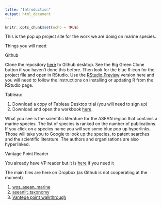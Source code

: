 ```yaml
---
title: "Introduction"
output: html_document
---
```


```r
knitr::opts_chunk$set(echo = TRUE)
```

This is the pop up project site for the work we are doing on marine species. 

Things you will need:

Github

Clone the repository [here](https://github.com/poldham/asean_marine) to Github desktop. See the Big Green Clone button if you haven't done this before. Then look for the blue R icon for the project file and open in RStudio. Use the [RStudio Preview](https://www.rstudio.com/products/rstudio/download/preview/) version here and you will need to follow the instructions on installing or updating R from the RStudio page. 

Tableau:

1. Download a copy of Tableau Desktop trial (you will need to sign up)
2. Download and open the workbook [here](https://github.com/poldham/asean_marine/raw/master/asean_literature.twbx). 

What you see is the scientific literature for the ASEAN region that contains a marine species. The list of species is ranked on the number of publications. If you click on a species name you will see some blue pop up hyperlinks. Those will take you to Google to look up the species, to patent searches and the scientific literature. The authors and organisations are also hyperlinked. 

Vantage Point Reader

You already have VP reader but it is [here](https://www.dropbox.com/s/ptbodjf9pt2qlgx/vp_reader_walkthru.mp4?dl=0) if you need it

The main files are here on Dropbox (as Github is not cooperating at the moment)

1. [wos_asean_marine](https://www.dropbox.com/s/z220sb7072bw954/wos_asean_marine_6659.vpt?dl=0)
2. [aseanlit_taxonomy](https://www.dropbox.com/s/pnf9uke1d7d8bl9/aseanlit_taxonomy.vpt?dl=0)
3. [Vantege point walkthrough](https://www.dropbox.com/s/ptbodjf9pt2qlgx/vp_reader_walkthru.mp4?dl=0) 

